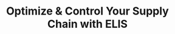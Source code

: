 ---
title: "Optimize & Control Your Supply Chain with <strong  class='bg-primary text-white'>ELIS</strong>"
sub_title: "Boost your productivity"
description: "Gain real-time visibility, streamline operations, and optimize your global supply chain with ELIS, the intelligent logistics platform."
image: "/assets/imgs/hero/booking/dashboard.png"
action_btn1:
  enable: true
  label: "Start free trial"
  link: "#"
action_btn2:
  enable: true
  label: "Watch demo"
  link: "#"
shape1_img: "/assets/imgs/shape/shape-01.png"
shape2_img: "/assets/imgs/shape/shape-02.png"
shape3_img: "/assets/imgs/shape/shape-03.png"
shape4_img: "/assets/imgs/shape/shape-04.png"
shape5_img: "/assets/imgs/shape/shape-05.png"
shape6_img: "/assets/imgs/shape/cube.png"
---